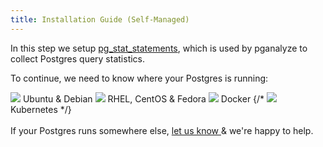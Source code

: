 ```yaml
---
title: Installation Guide (Self-Managed)
---
```



In this step we setup [pg_stat_statements](http://www.postgresql.org/docs/current/static/pgstatstatements.html), which is used by pganalyze to collect Postgres query statistics.

To continue, we need to know where your Postgres is running:

<div className="install-choice">
  <Link className="install-choice--step" to="02_enable_pg_stat_statements_deb">
    <img src={imgLogoUbuntu} />
    Ubuntu &amp; Debian
  </Link>
  <Link className="install-choice--step" to="02_enable_pg_stat_statements_yum">
    <img src={imgLogoRedhat} />
    RHEL, CentOS &amp; Fedora
  </Link>
  <Link
    className="install-choice--step"
    to="02_enable_pg_stat_statements_docker"
  >
    <img src={imgLogoDocker} />
    Docker
  </Link>
  {/*<Link className="install-choice--step" to="02_enable_pg_stat_statements_kubernetes">
    <img src="/images/docs/logo_kubernetes.png" />
    Kubernetes
  </Link>*/}
</div>

<br />
If your Postgres runs somewhere else, <a href="mailto:support@pganalyze.com">
  let us know
</a> & we're happy to help.
